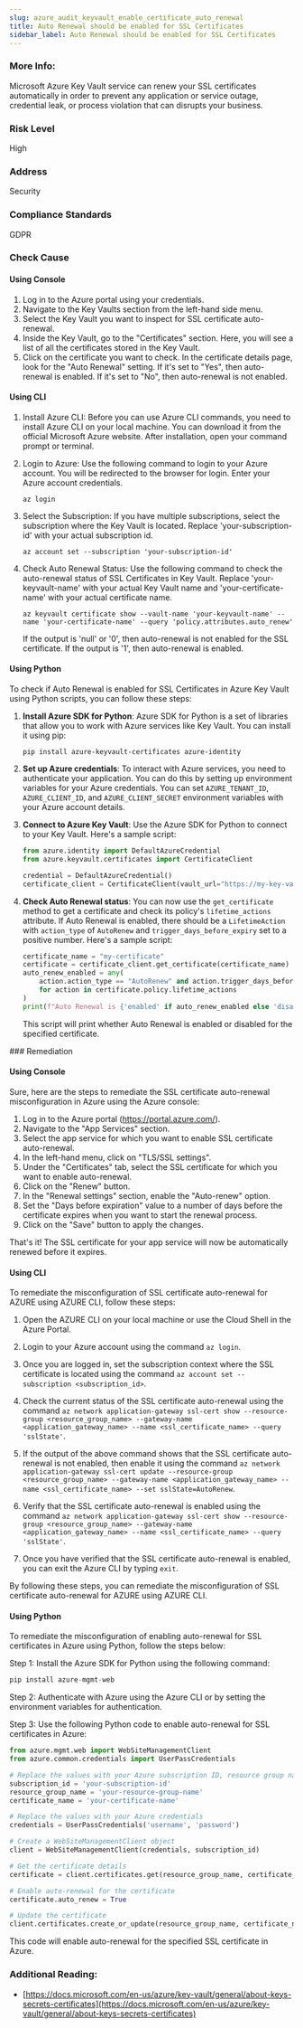 ```yaml
---
slug: azure_audit_keyvault_enable_certificate_auto_renewal
title: Auto Renewal should be enabled for SSL Certificates
sidebar_label: Auto Renewal should be enabled for SSL Certificates
---
```


### More Info:

Microsoft Azure Key Vault service can renew your SSL certificates automatically in order to prevent any application or service outage, credential leak, or process violation that can disrupts your business.

### Risk Level

High

### Address

Security

### Compliance Standards

GDPR



<Tabs><Tab title='Cause'>
### Check Cause

#### Using Console

1. Log in to the Azure portal using your credentials.
2. Navigate to the Key Vaults section from the left-hand side menu.
3. Select the Key Vault you want to inspect for SSL certificate auto-renewal.
4. Inside the Key Vault, go to the "Certificates" section. Here, you will see a list of all the certificates stored in the Key Vault.
5. Click on the certificate you want to check. In the certificate details page, look for the "Auto Renewal" setting. If it's set to "Yes", then auto-renewal is enabled. If it's set to "No", then auto-renewal is not enabled.

#### Using CLI

1. Install Azure CLI: Before you can use Azure CLI commands, you need to install Azure CLI on your local machine. You can download it from the official Microsoft Azure website. After installation, open your command prompt or terminal.

2. Login to Azure: Use the following command to login to your Azure account. You will be redirected to the browser for login. Enter your Azure account credentials.
   ```
   az login
   ```
3. Select the Subscription: If you have multiple subscriptions, select the subscription where the Key Vault is located. Replace 'your-subscription-id' with your actual subscription id.
   ```
   az account set --subscription 'your-subscription-id'
   ```
4. Check Auto Renewal Status: Use the following command to check the auto-renewal status of SSL Certificates in Key Vault. Replace 'your-keyvault-name' with your actual Key Vault name and 'your-certificate-name' with your actual certificate name.
   ```
   az keyvault certificate show --vault-name 'your-keyvault-name' --name 'your-certificate-name' --query 'policy.attributes.auto_renew'
   ```
   If the output is 'null' or '0', then auto-renewal is not enabled for the SSL certificate. If the output is '1', then auto-renewal is enabled.

#### Using Python

To check if Auto Renewal is enabled for SSL Certificates in Azure Key Vault using Python scripts, you can follow these steps:

1. **Install Azure SDK for Python**: Azure SDK for Python is a set of libraries that allow you to work with Azure services like Key Vault. You can install it using pip:
   ```
   pip install azure-keyvault-certificates azure-identity
   ```

2. **Set up Azure credentials**: To interact with Azure services, you need to authenticate your application. You can do this by setting up environment variables for your Azure credentials. You can set `AZURE_TENANT_ID`, `AZURE_CLIENT_ID`, and `AZURE_CLIENT_SECRET` environment variables with your Azure account details.

3. **Connect to Azure Key Vault**: Use the Azure SDK for Python to connect to your Key Vault. Here's a sample script:
   ```python
   from azure.identity import DefaultAzureCredential
   from azure.keyvault.certificates import CertificateClient

   credential = DefaultAzureCredential()
   certificate_client = CertificateClient(vault_url="https://my-key-vault.vault.azure.net/", credential=credential)
   ```

4. **Check Auto Renewal status**: You can now use the `get_certificate` method to get a certificate and check its policy's `lifetime_actions` attribute. If Auto Renewal is enabled, there should be a `LifetimeAction` with `action_type` of `AutoRenew` and `trigger_days_before_expiry` set to a positive number. Here's a sample script:
   ```python
   certificate_name = "my-certificate"
   certificate = certificate_client.get_certificate(certificate_name)
   auto_renew_enabled = any(
       action.action_type == "AutoRenew" and action.trigger_days_before_expiry > 0
       for action in certificate.policy.lifetime_actions
   )
   print(f"Auto Renewal is {'enabled' if auto_renew_enabled else 'disabled'} for {certificate_name}")
   ```
   This script will print whether Auto Renewal is enabled or disabled for the specified certificate.

</Tab>


<Tab title='Remediation'>
### Remediation

#### Using Console

Sure, here are the steps to remediate the SSL certificate auto-renewal misconfiguration in Azure using the Azure console:

1. Log in to the Azure portal (https://portal.azure.com/).
2. Navigate to the "App Services" section.
3. Select the app service for which you want to enable SSL certificate auto-renewal.
4. In the left-hand menu, click on "TLS/SSL settings".
5. Under the "Certificates" tab, select the SSL certificate for which you want to enable auto-renewal.
6. Click on the "Renew" button.
7. In the "Renewal settings" section, enable the "Auto-renew" option.
8. Set the "Days before expiration" value to a number of days before the certificate expires when you want to start the renewal process.
9. Click on the "Save" button to apply the changes.

That's it! The SSL certificate for your app service will now be automatically renewed before it expires.

#### Using CLI

To remediate the misconfiguration of SSL certificate auto-renewal for AZURE using AZURE CLI, follow these steps:

1. Open the AZURE CLI on your local machine or use the Cloud Shell in the Azure Portal.

2. Login to your Azure account using the command `az login`.

3. Once you are logged in, set the subscription context where the SSL certificate is located using the command `az account set --subscription <subscription_id>`.

4. Check the current status of the SSL certificate auto-renewal using the command `az network application-gateway ssl-cert show --resource-group <resource_group_name> --gateway-name <application_gateway_name> --name <ssl_certificate_name> --query 'sslState'`.

5. If the output of the above command shows that the SSL certificate auto-renewal is not enabled, then enable it using the command `az network application-gateway ssl-cert update --resource-group <resource_group_name> --gateway-name <application_gateway_name> --name <ssl_certificate_name> --set sslState=AutoRenew`.

6. Verify that the SSL certificate auto-renewal is enabled using the command `az network application-gateway ssl-cert show --resource-group <resource_group_name> --gateway-name <application_gateway_name> --name <ssl_certificate_name> --query 'sslState'`.

7. Once you have verified that the SSL certificate auto-renewal is enabled, you can exit the Azure CLI by typing `exit`.

By following these steps, you can remediate the misconfiguration of SSL certificate auto-renewal for AZURE using AZURE CLI.

#### Using Python

To remediate the misconfiguration of enabling auto-renewal for SSL certificates in Azure using Python, follow the steps below:

Step 1: Install the Azure SDK for Python using the following command:

```python
pip install azure-mgmt-web
```

Step 2: Authenticate with Azure using the Azure CLI or by setting the environment variables for authentication.

Step 3: Use the following Python code to enable auto-renewal for SSL certificates in Azure:

```python
from azure.mgmt.web import WebSiteManagementClient
from azure.common.credentials import UserPassCredentials

# Replace the values with your Azure subscription ID, resource group name, and certificate name
subscription_id = 'your-subscription-id'
resource_group_name = 'your-resource-group-name'
certificate_name = 'your-certificate-name'

# Replace the values with your Azure credentials
credentials = UserPassCredentials('username', 'password')

# Create a WebSiteManagementClient object
client = WebSiteManagementClient(credentials, subscription_id)

# Get the certificate details
certificate = client.certificates.get(resource_group_name, certificate_name)

# Enable auto-renewal for the certificate
certificate.auto_renew = True

# Update the certificate
client.certificates.create_or_update(resource_group_name, certificate_name, certificate)
```

This code will enable auto-renewal for the specified SSL certificate in Azure.


### Additional Reading:

- [https://docs.microsoft.com/en-us/azure/key-vault/general/about-keys-secrets-certificates](https://docs.microsoft.com/en-us/azure/key-vault/general/about-keys-secrets-certificates) 


</Tab>
</Tabs>